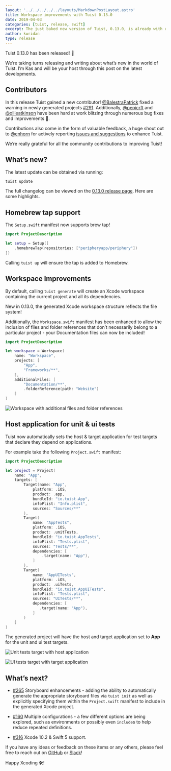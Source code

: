 ```yaml
---
layout: '../../../../../layouts/MarkdownPostLayout.astro'
title: Workspace improvements with Tuist 0.13.0
date: 2019-04-03
categories: [tuist, release, swift]
excerpt: The just baked new version of Tuist, 0.13.0, is already with us. We added significant improvements to workspaces like being able to define additional files that are added to the project. We also aligned the structured of the generated workspaces to match the filesystem. This version also makes sure that for those test targets that depend on a host application are set up with the right settings.
author: kwridan
type: release
---
```


Tuist 0.13.0 has been released! 🎉

We’re taking turns releasing and writing about what’s new in the world of Tuist. I’m Kas and will be your host through this post on the latest developments.

## Contributors

In this release Tuist gained a new contributor! [@BalestraPatrick](https://github.com/BalestraPatrick) fixed a warning in newly generated projects [#291](https://github.com/tuist/tuist/pull/291). Additionally, [@pepicrft](https://github.com/pepicrft) and [@ollieatkinson](https://github.com/ollieatkinson) have been hard at work blitzing through numerous bug fixes and improvements 👏.

Contributions also come in the form of valuable feedback, a huge shout out to [@enhorn](https://github.com/enhorn) for actively reporting [issues and suggestions](https://github.com/tuist/tuist/issues?utf8=✓&q=is%3Aissue+author%3Aenhorn+) to enhance Tuist.

We’re really grateful for all the community contributions to improving Tuist!

## What’s new?

The latest update can be obtained via running:

```sh
tuist update
```

The full changelog can be viewed on the [0.13.0 release page](https://github.com/tuist/tuist/releases/tag/0.13.0). Here are some highlights.

## Homebrew tap support

The `Setup.swift` manifest now supports brew tap!

```swift
import ProjectDescription

let setup = Setup([
	.homebrewTap(repositories: ["peripheryapp/periphery"])
])
```

Calling `tuist up` will ensure the tap is added to Homebrew.

## Workspace Improvements

By default, calling `tuist generate` will create an Xcode workspace containing the current project and all its dependencies.

New in 0.13.0, the generated Xcode workspace structure reflects the file system!

Additionally, the `Workspace.swift` manifest has been enhanced to allow the inclusion of files and folder references that don’t necessarily belong to a particular project - your Documentation files can now be included!

```swift
import ProjectDescription

let workspace = Workspace(
    name: "Workspace",
    projects: [
        "App",
        "Frameworks/**",
    ],
    additionalFiles: [
        "Documentation/**",
        .folderReference(path: "Website")
    ]
)
```

<img class="posts__post-screenshot" 
     alt="Workspace with additional files and folder references" 
     src="/images/blog/2019/04/03/workspace-improvements.png" />

## Host application for unit & ui tests

Tuist now automatically sets the host & target application for test targets that declare they depend on applications.

For example take the following `Project.swift` manifest:

```swift
import ProjectDescription

let project = Project(
    name: "App",
    targets: [
        Target(name: "App",
            platform: .iOS,
            product: .app,
            bundleId: "io.tuist.App",
            infoPlist: "Info.plist",
            sources: "Sources/**"
        ),
        Target(
            name: "AppTests",
            platform: .iOS,
            product: .unitTests,
            bundleId: "io.tuist.AppTests",
            infoPlist: "Tests.plist",
            sources: "Tests/**",
            dependencies: [
                .target(name: "App"),
            ]
        ),
        Target(
            name: "AppUITests",
            platform: .iOS,
            product: .uiTests,
            bundleId: "io.tuist.AppUITests",
            infoPlist: "Tests.plist",
            sources: "UITests/**",
            dependencies: [
               .target(name: "App"),
            ]
        )
    ]
)
```

The generated project will have the host and target application set to **App** for the unit and ui test targets.

<img class="posts__post-screenshot" 
     alt="Unit tests target with host application" 
     src="/images/blog/2019/04/03/unit-tests-host-application.png" />

<img class="posts__post-screenshot" 
     alt="UI tests target with target application" 
     src="/images/blog/2019/04/03/ui-tests-target-application.png" />

## What’s next?

- [#265](https://github.com/tuist/tuist/issues/265) Storyboard enhancements - adding the ability to automatically generate the appropriate storyboard files via `tuist init` as well as explicitly specifying them within the `Project.swift` manifest to include in the generated Xcode project.

- [#160](https://github.com/tuist/tuist/issues/160) Multiple configurations - a few different options are being explored, such as environments or possibly even `include`s to help reduce repeated definitions.

- [#316](https://github.com/tuist/tuist/issues/316) Xcode 10.2 & Swift 5 support.

If you have any ideas or feedback on these items or any others, please feel free to reach out on [GitHub](https://github.com/tuist/tuist) or [Slack](http://slack.tuist.io)!

Happy Xcoding 🛠!
